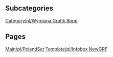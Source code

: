 
== Subcategories ==
[[Category/pl/Wymiana Grafik 8bpp]]

== Pages ==
[[Main/pl/PolandSet]]
[[Template/pl/Infobox NewGRF]]
